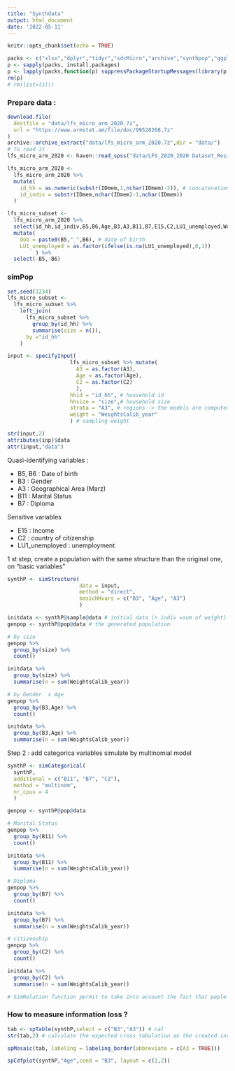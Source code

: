 ```yaml
---
title: "Synthdata"
output: html_document
date: '2022-05-11'
---
```


```r
knitr::opts_chunk$set(echo = TRUE)
```

```r
packs <- c("xlsx","dplyr","tidyr","sdcMicro","archive","synthpop","ggplot2","simPop")
p <- sapply(packs, install.packages)
p <- lapply(packs,function(p) suppressPackageStartupMessages(library(p,character.only = TRUE)))
rm(p)
# rm(list=ls())
```

### Prepare data :

```r

download.file(
  destfile = "data/lfs_micro_arm_2020.7z",
  url = "https://www.armstat.am/file/doc/99528268.7z"
)
archive::archive_extract("data/lfs_micro_arm_2020.7z",dir = "data/")
# To read it 
lfs_micro_arm_2020 <- haven::read_spss("data/LFS_2020_2020 Dataset_Residents.sav")

lfs_micro_arm_2020 <-
  lfs_micro_arm_2020 %>% 
  mutate(
    id_hh = as.numeric(substr(IDmem,1,nchar(IDmem)-2)), # concatenation of month + questionnaire_num
    id_indiv = substr(IDmem,nchar(IDmem)-1,nchar(IDmem))
  ) 

lfs_micro_subset <-
  lfs_micro_arm_2020 %>%
  select(id_hh,id_indiv,B5,B6,Age,B3,A3,B11,B7,E15,C2,LU1_unemployed,WeightsCalib_year) %>% 
  mutate(
    dob = paste0(B5,"_",B6), # date of birth
    LU1_unemployed = as.factor(ifelse(is.na(LU1_unemployed),0,1)) 
         ) %>% 
  select(-B5,-B6)
```

### simPop

```r

set.seed(1234)
lfs_micro_subset <-
  lfs_micro_subset %>% 
    left_join(
      lfs_micro_subset %>% 
        group_by(id_hh) %>% 
        summarise(size = n()),
      by ="id_hh"
    )

input <- specifyInput(
                    lfs_micro_subset %>% mutate(
                      A3 = as.factor(A3),
                      Age = as.factor(Age),
                      C2 = as.factor(C2)
                      ),
                    hhid = "id_hh", # household id
                    hhsize = "size",# household size
                    strata = "A3", # regions -> the models are computed for each strata
                    weight = "WeightsCalib_year"
                    ) # sampling weight

str(input,2)
attributes(inp)$data
attr(input,"data")

```


Quasi-identifying variables :

- B5, B6 : Date of birth
- B3 : Gender
- A3 : Geographical Area (Marz)
- B11 : Marital Status 
- B7 : Diploma

Sensitive variables 

- E15 : Income
- C2 : country of citizenship
- LU1_unemployed : unemployment


1 st step, create a population with the same structure than the original one, on "basic variables"
```r
synthP <- simStructure(
                       data = input, 
                       method = "direct",
                       basicHHvars = c("B3", "Age", "A3")
                       )

initdata <- synthP@sample@data # initial data (n indiv =sum of weight)
genpop <- synthP@pop@data # the generated population

# by size
genpop %>%
  group_by(size) %>%
  count()

initdata %>% 
  group_by(size) %>% 
  summarise(n = sum(WeightsCalib_year))

# by Gender  x Age
genpop %>% 
  group_by(B3,Age) %>% 
  count()

initdata %>% 
  group_by(B3,Age) %>% 
  summarise(n = sum(WeightsCalib_year))
```
Step 2 : add categorica variables simulate by multinomial model
```r
synthP <- simCategorical(
  synthP, 
  additional = c("B11", "B7", "C2"),
  method = "multinom",
  nr_cpus = 4
  )

genpop <- synthP@pop@data

# Marital Status
genpop %>% 
  group_by(B11) %>% 
  count()

initdata %>% 
  group_by(B11) %>% 
  summarise(n = sum(WeightsCalib_year))

# Diploma
genpop %>% 
  group_by(B7) %>% 
  count()

initdata %>% 
  group_by(B7) %>% 
  summarise(n = sum(WeightsCalib_year))

# citizenship
genpop %>% 
  group_by(C2) %>% 
  count()

initdata %>% 
  group_by(C2) %>% 
  summarise(n = sum(WeightsCalib_year))

# SimRelation function permit to take into account the fact that peple leave in the same household => no infepedance
```

### How to measure information loss ?

```r
tab <- spTable(synthP,select = c("B3","A3")) # cal
str(tab,2) # calculate the expected cross tabulation an the created incross tabulation ion synthpop 

spMosaic(tab, labeling = labeling_border(abbreviate = c(A3 = TRUE)))

```
```r
spCdfplot(synthP,"Age",cond = "B3", layout = c(1,2))

```
